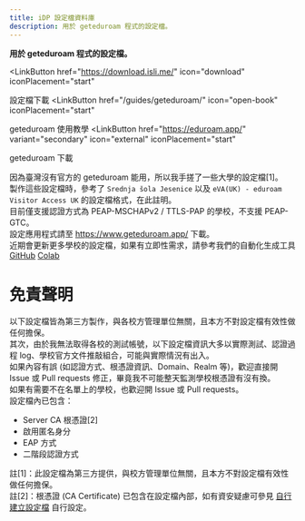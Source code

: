 ```yaml
---
title: iDP 設定檔資料庫
description: 用於 geteduroam 程式的設定檔。
---
```


**用於 geteduroam 程式的設定檔。**


<LinkButton
  href="https://download.isli.me/"
  icon="download"
  iconPlacement="start"
>
  設定檔下載
</LinkButton>
<LinkButton
  href="/guides/geteduroam/"
  icon="open-book"
  iconPlacement="start"
>
  geteduroam 使用教學
</LinkButton>
<LinkButton
  href="https://eduroam.app/"
  variant="secondary"
  icon="external"
  iconPlacement="start"
>
  geteduroam 下載
</LinkButton>

因為臺灣沒有官方的 geteduroam 能用，所以我手搓了一些大學的設定檔[1]。  
製作這些設定檔時，參考了 `Srednja šola Jesenice` 以及 `eVA(UK) - eduroam Visitor Access UK` 的設定檔格式，在此註明。  
目前僅支援認證方式為 PEAP-MSCHAPv2 / TTLS-PAP 的學校，不支援 PEAP-GTC。  
設定應用程式請至 https://www.geteduroam.app/ 下載。  
近期會更新更多學校的設定檔，如果有立即性需求，請參考我們的自動化生成工具 [GitHub](https://github.com/eduroamtw/eduroam_profile_generater_colab) [Colab](https://colab.research.google.com/github/eduroamtw/eduroam_profile_generater_colab/blob/main/eduroam_profile_generater_colab.ipynb)

# 免責聲明
以下設定檔皆為第三方製作，與各校方管理單位無關，且本方不對設定檔有效性做任何擔保。  
其次，由於我無法取得各校的測試帳號，以下設定檔資訊大多以實際測試、認證過程 log、學校官方文件推敲組合，可能與實際情況有出入。  
如果內容有誤 (如認證方式、根憑證資訊、Domain、Realm 等)，歡迎直接開 Issue 或 Pull requests 修正，畢竟我不可能整天監測學校根憑證有沒有換。  
如果有需要不在名單上的學校，也歡迎開 Issue 或 Pull requests。  
設定檔內已包含：  
- Server CA 根憑證[2]
- 啟用匿名身分
- EAP 方式
- 二階段認證方式

註[1]：此設定檔為第三方提供，與校方管理單位無關，且本方不對設定檔有效性做任何擔保。  
註[2]：根憑證 (CA Certificate) 已包含在設定檔內部，如有資安疑慮可參見 [自行建立設定檔](guides/selfgen) 自行設定。  
